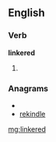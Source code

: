 ==English==

===Verb===
'''linkered'''

# {{past of|[[linker]]}}

===Anagrams===
* {{alphagram|deeiklnr}}
* [[rekindle#English|rekindle]]

[[mg:linkered]]